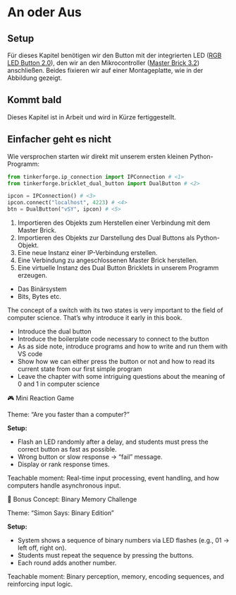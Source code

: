 # An oder Aus

## Setup {.unnumbered}

Für dieses Kapitel benötigen wir den Button mit der integrierten LED ([RGB LED Button 2.0](https://www.tinkerforge.com/de/shop/bricklets/rgb-led-button-bricklet.html)), den wir an den Mikrocontroller ([Master Brick 3.2](https://www.tinkerforge.com/de/shop/master-brick.html)) anschließen. Beides fixieren wir auf einer Montageplatte, wie in der Abbildung gezeigt.

::: callout-note
## Kommt bald

Dieses Kapitel ist in Arbeit und wird in Kürze fertiggestellt.
:::

## Einfacher geht es nicht

Wie versprochen starten wir direkt mit unserem ersten kleinen Python-Programm:

``` python
from tinkerforge.ip_connection import IPConnection # <1>
from tinkerforge.bricklet_dual_button import DualButton # <2>

ipcon = IPConnection() # <3>
ipcon.connect("localhost", 4223) # <4>
btn = DualButton("vSY", ipcon) # <5>
```

1.  Importieren des Objekts zum Herstellen einer Verbindung mit dem Master Brick.
2.  Importieren des Objekts zur Darstellung des Dual Buttons als Python-Objekt.
3.  Eine neue Instanz einer IP-Verbindung erstellen.
4.  Eine Verbindung zu angeschlossenen Master Brick herstellen.
5.  Eine virtuelle Instanz des Dual Button Bricklets in unserem Programm erzeugen.

-   Das Binärsystem
-   Bits, Bytes etc.

The concept of a switch with its two states is very important to the field of computer science. That's why introduce it early in this book.

-   Introduce the dual button
-   Introduce the boilerplate code necessary to connect to the button
-   As as side note, introduce programs and how to write and run them with VS code
-   Show how we can either press the button or not and how to read its current state from our first simple program
-   Leave the chapter with some intriguing questions about the meaning of 0 and 1 in computer science

🎮 Mini Reaction Game

Theme: "Are you faster than a computer?"

**Setup:**

-   Flash an LED randomly after a delay, and students must press the correct button as fast as possible.
-   Wrong button or slow response → “fail” message.
-   Display or rank response times.

Teachable moment: Real-time input processing, event handling, and how computers handle asynchronous input.

🧠 Bonus Concept: Binary Memory Challenge

Theme: "Simon Says: Binary Edition"

**Setup:**

-   System shows a sequence of binary numbers via LED flashes (e.g., 01 → left off, right on).
-   Students must repeat the sequence by pressing the buttons.
-   Each round adds another number.

Teachable moment: Binary perception, memory, encoding sequences, and reinforcing input logic.